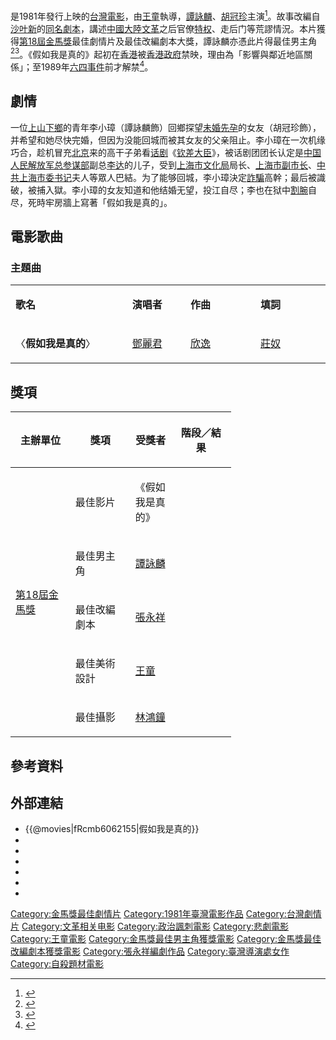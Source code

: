 {{Infobox Film
| name               = 假如我是真的
| original_name      = ''{{lang|en|If I Were for Real}}''
| image              = If I Were for Real(1981).jpg
| caption            =
| director           = 王童
| producer_2         = 馮至甲
| producer           = 龔金星、江顯成
| writer             = 李守成、姚明德、張永祥
| based_on           = {{based_on|[[假如我是真的_(劇本)|假如我是真的]]|[[沙叶新|沙叶新]]}}
| narrator           =
| production_supervisor =
| starring           = 譚詠麟<br>胡冠珍
| music              = 陳信義
| maintheme          = 〈假如我是真的〉／[[鄧麗君|鄧麗君]]
| cinematography     = 林鴻鐘
| editing            = 謝義雄
| studio             = 永昇影業有限公司
| distributor        = 
| released           = {{TWN}}：{{film date|1981|8|21}}{{BHKG}}：{{start date|1989|5|4}}<ref name="hk">{{cite web |url=https://mcms.lcsd.gov.hk/FAMS_ipac/cclib/search/showBib.jsp?oai=Y&f=e&id=6553776032005 |title=假如我是真的 If I were for real |access-date=2021-06-06 |work=[[香港康樂及文化事務署|香港康樂及文化事務署]]統一藏品管理系統 |archive-date=2021-06-06 |archive-url=https://web.archive.org/web/20210606123728/https://mcms.lcsd.gov.hk/FAMS_ipac/cclib/search/showBib.jsp?oai=Y&f=e&id=6553776032005 |dead-url=no }}</ref>
| sec-title          =
| rate               =
| runtime            = 110 分鐘
| country            = {{台灣電影產地}}
| language           = 華語
| imdb_id            = tt0289112
| amg_id             = 157305
| budget             =
| gross              = 香港：[[HK$|HK$]] 4,258,795.00
}}

{{engname|《假如我是真的》|''If I Were for Real''}}是1981年發行上映的[[台灣電影|台灣電影]]，由[[王童|王童]]執導，[[譚詠麟|譚詠麟]]、[[胡冠珍|胡冠珍]]主演<ref name="Trove">{{cite web |url=http://trove.nla.gov.au/work/32455820?q&versionId=39452566 |title=If I Were for Real |accessdate=2013-10-13 |work=Trove |archive-date=2019-06-25 |archive-url=https://web.archive.org/web/20190625235614/https://trove.nla.gov.au/work/32455820?q&versionId=39452566 |dead-url=no }}</ref>。故事改編自[[沙叶新|沙叶新]]的[[假如我是真的_(劇本)|同名劇本]]，講述[[中國大陸|中國大陸]][[文革|文革]]之后官僚[[特权|特权]]、走后门等荒謬情況。本片獲得[[第18屆金馬獎|第18屆金馬獎]]最佳劇情片及最佳改編劇本大獎，譚詠麟亦憑此片得最佳男主角<ref>{{cite web|url=https://www.goldenhorse.org.tw/awards/nw/?serach_type=award&sc=8&search_regist_year=1981|title=第18屆金馬獎得獎名單|work=台北金馬影展|access-date=2021-06-06|language=zh|archive-url=https://web.archive.org/web/20210430194338/https://www.goldenhorse.org.tw/awards/nw/?serach_type=award&sc=8&search_regist_year=1981|archive-date=2021-04-30|dead-url=no}}</ref><ref name="sensesofcinema">{{cite web |url=http://sensesofcinema.com/2004/festival-reports/golden_horse/ |title=The People Are Missing: The 25th Taipei Golden Horse International Film Festival (and 40th Golden Horse Awards) |accessdate=2013-10-13 |work=Senses of Cinema |archive-date=2020-11-07 |archive-url=https://web.archive.org/web/20201107103746/https://www.sensesofcinema.com/2004/festival-reports/golden_horse/ |dead-url=no }}</ref>。《假如我是真的》起初在[[香港|香港]]被[[港英政府|香港政府]]禁映，理由為「影響與鄰近地區關係」；至1989年[[六四事件|六四事件]]前才解禁<ref>{{cite news|url=https://hk.news.appledaily.com/china/realtime/article/20180727/58492306|title=【終年79歲】《假如我是真的》批中共 著名劇作家沙葉新離世|newspaper=[[蘋果日報_(香港)|蘋果日報]]|date=2018-07-27|accessdate=2021-06-06|archive-date=2020-05-29|archive-url=https://web.archive.org/web/20200529150244/https://hk.news.appledaily.com/china/realtime/article/20180727/58492306|dead-url=yes}}</ref>。

==劇情==
一位[[上山下鄉|上山下鄉]]的青年李小璋（譚詠麟飾）回鄉探望[[未婚先孕|未婚先孕]]的女友（胡冠珍飾），并希望和她尽快完婚，但因为没能回城而被其女友的父亲阻止。李小璋在一次机缘巧合，趁机冒充[[北京|北京]]来的高干子弟看[[话剧|话剧]]《[[钦差大臣_(喜剧)|钦差大臣]]》，被话剧团团长认定是[[中国人民解放军总参谋部|中国人民解放军总参谋部]]副总[[李达_(上将)|李达]]的儿子，受到[[上海市文化局|上海市文化局]]局长、[[上海市副市长|上海市副市长]]、[[中共上海市委书记|中共上海市委书记]]夫人等眾人巴結。为了能够回城，李小璋決定[[詐騙|詐騙]]高幹；最后被識破，被捕入獄。李小璋的女友知道和他结婚无望，投江自尽；李也在狱中[[割腕|割腕]]自尽，死時牢房牆上寫著「假如我是真的」。

== 電影歌曲 ==
=== 主題曲 ===
{|class="wikitable" style="text-align:center;width:50%"
|- style="width:100%; background:grey; color:snow"
|style="width:20%"|'''歌名'''||style="width:10%"|'''演唱者'''||style="width:12%"|'''作曲'''||style="width:12%"|'''填詞'''
|-
| 〈'''假如我是真的'''〉 || [[鄧麗君|鄧麗君]] || [[欣逸|欣逸]] || [[莊奴|莊奴]]
|}

== 獎項 ==
{| class="wikitable" width="70%"
|-align=center
! width="25%"|主辦單位
! width="25%"|獎項
! width=<!保留調整空間"25%">|受獎者
! width="25%"|階段／結果
|-align=center
| rowspan="5"|[[第18屆金馬獎|第18屆金馬獎]]
| 最佳影片
| 《假如我是真的》
| {{won}}
|- align=center
| 最佳男主角
| [[譚詠麟|譚詠麟]]
|  {{won}}
|- align=center
| 最佳改編劇本
| [[張永祥_(台灣)|張永祥]]
| {{won}}
|- align=center
| 最佳美術設計
| [[王童|王童]]
|  {{nom}}
|- align=center
| 最佳攝影
| [[林鴻鐘|林鴻鐘]]
| {{nom}} 
|}

==參考資料==
{{reflist}}

==外部連結==
*{{@movies|fRcmb6062155|假如我是真的}}
*{{hkmdb title|6321|假如我是真的}}
*{{Mtime|25639|假如我是真的}}
*{{douban|title=假如我是真的}}
*{{rotten-tomatoes|chiaju-wo-shih-chente-if-i-were-for-real|假如我是真的}}
*{{Amg movie|157305|假如我是真的}}
*{{imdb title|0289112|假如我是真的}}

{{王童}}
{{金馬獎最佳劇情片|第18屆}}
{{金馬獎最佳改編劇本|第18屆}}
{{文革题材作品|nocat}}

[[Category:金馬獎最佳劇情片|Category:金馬獎最佳劇情片]]
[[Category:1981年臺灣電影作品|Category:1981年臺灣電影作品]]
[[Category:台灣劇情片|Category:台灣劇情片]]
[[Category:文革相关电影|Category:文革相关电影]]
[[Category:政治諷刺電影|Category:政治諷刺電影]]
[[Category:悲劇電影|Category:悲劇電影]]
[[Category:王童電影|Category:王童電影]]
[[Category:金馬獎最佳男主角獲獎電影|Category:金馬獎最佳男主角獲獎電影]]
[[Category:金馬獎最佳改編劇本獲獎電影|Category:金馬獎最佳改編劇本獲獎電影]]
[[Category:張永祥編劇作品|Category:張永祥編劇作品]]
[[Category:臺灣導演處女作|Category:臺灣導演處女作]]
[[Category:自殺題材電影|Category:自殺題材電影]]